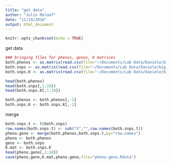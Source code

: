 ```yaml
---
title: "get data"
author: "Julin Maloof"
date: "11/19/2016"
output: html_document
---
```


```r
knitr::opts_chunk$set(echo = TRUE)
```

get data

```r
### bringing files for phenos, genos, K matrices
both.phenos <- as.matrix(read.csv(file="~/Documents/Lab Data/Daniele/big_hyps/big_hyps_associations/both.small.csv",row.names=1))
both.snps <- as.matrix(read.csv(file="~/Documents/Lab Data/Daniele/big_hyps/big_hyps_associations/both.snps.csv",row.names=1,as.is = TRUE))
both.snps.K <- as.matrix(read.csv(file="~/Documents/Lab Data/Daniele/big_hyps/big_hyps_associations/both.snps.K.csv",row.names = 1))

head(both.phenos)
head(both.snps[,1:10])
head(both.snps.K[,1:10])

both.phenos <- both.phenos[,-1]
both.snps.K <- both.snps.K[,-1]
```

merge
```r
both.snps.t <- t(both.snps)
row.names(both.snps.t) <- sub("X","",row.names(both.snps.t))
pheno.geno <- merge(both.phenos,both.snps.t,by="row.names")
pheno <- both.phenos
geno <- both.snps
K.mat <- both.snps.K
head(pheno.geno[,1:10])
save(pheno,geno,K.mat,pheno.geno,file="pheno.geno.Rdata")
```
